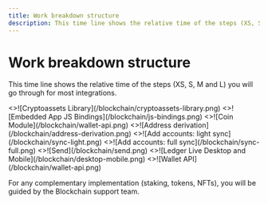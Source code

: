 ```yaml
---
title: Work breakdown structure
description: This time line shows the relative time of the steps (XS, S, M and L) you will go through for most integrations.
---
```



# Work breakdown structure

This time line shows the relative time of the steps (XS, S, M and L) you will go through for most integrations.

 <Cards> 
   <Card 
     image 
     arrow 
     title="Cryptoassets Library" 
     href="./coding/cryptoassets-library"> 
     <>![Cryptoassets Library](/blockchain/cryptoassets-library.png)</> 
   </Card> 
   <Card 
     image 
     arrow 
     title="Embedded App JS Bindings" 
     href="./coding/js-bindings"> 
     <>![Embedded App JS Bindings](/blockchain/js-bindings.png)</> 
   </Card> 
   <Card 
     image 
     arrow 
     title="Create Coin Module" 
     href="./coding/create-module"> 
     <>![Coin Module](/blockchain/wallet-api.png)</> 
   </Card>
   <Card 
     image 
     arrow 
     title="A - Address derivation" 
     href="./coding/address-derivation"> 
     <>![Address derivation](/blockchain/address-derivation.png)</> 
   </Card> 
   <Card 
     image 
     arrow 
     title="B - Add accounts: light sync" 
     href="./coding/light-sync"> 
     <>![Add accounts: light sync](/blockchain/sync-light.png)</> 
   </Card>
   <Card 
     image 
     arrow 
     title="C - Add accounts: full sync" 
     href="./coding/sync"> 
     <>![Add accounts: full sync](/blockchain/sync-full.png)</> 
   </Card>
   <Card 
     image 
     arrow 
     title="D - Send" 
     href="./coding/send"> 
     <>![Send](/blockchain/send.png)</> 
   </Card>
   <Card 
     image 
     arrow 
     title="Ledger Live Desktop and Mobile" 
     href="./coding/desktop-mobile"> 
     <>![Ledger Live Desktop and Mobile](/blockchain/desktop-mobile.png)</> 
   </Card>
   <Card 
     image 
     arrow 
     title="Wallet API" 
     href="./coding/wallet-api"> 
     <>![Wallet API](/blockchain/wallet-api.png)</> 
   </Card>
 </Cards> 


For any complementary implementation (staking, tokens, NFTs), you will be guided by the Blockchain support team. 
